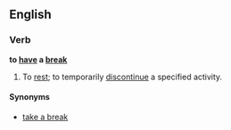 ==English==

===Verb===
'''to [[have]] a [[break]]'''

# To [[rest]]; to temporarily [[discontinue]] a specified activity.

====Synonyms====
*[[take a break]]